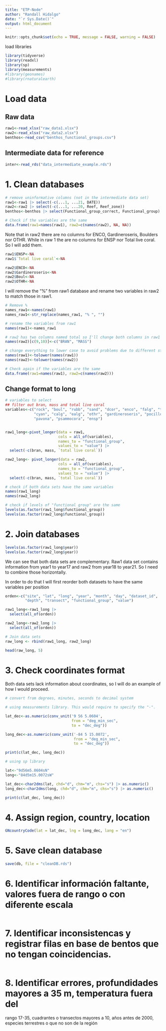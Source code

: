 ```yaml
---
title: "ETP-Node"
author: "Randall Hidalgo"
date: "`r Sys.Date()`"
output: html_document
---
```


```r
knitr::opts_chunk$set(echo = TRUE, message = FALSE, warning = FALSE)
```

load libraries

```r
library(tidyverse)
library(readxl)
library(sp)
library(measurements)
#library(geonames)
#library(rnaturalearth)
```

# Load data

## Raw data

```r
raw1<-read_xlsx("raw_data1.xlsx")
raw2<-read_xlsx("raw_data2.xlsx")
benthos<-read_csv("benthos_functional_groups.csv")
```

## Intermediate data for reference

```r
inter<-read_rds("data_intermediate_example.rds")
```

# 1. Clean databases

```r
# remove uninformative columns (not in the intermediate data set)
raw1<-raw1 |> select(-c(...1, ...21, DATE))
raw2<-raw2 |> select(-c(...1, ...20, Reef, Reef_zone))
benthos<-benthos |> select(Functional_group_correct, Functional_group)

# Check if the variables are the same
data.frame(raw1=names(raw1), raw2=c(names(raw2), NA, NA))
```

Note that in raw2 there are no columns for ENCO, Gardineroseris, Boulders nor OTHR. While in raw 1 the are no columns for ENSP nor Total live coral. So I will add them.

```r
raw1$ENSP<-NA
raw1$`Total live coral`<-NA

raw2$ENCO<-NA
raw2$Gardineroseris<-NA
raw2$Boul<-NA
raw2$OTHR<-NA
```

I will remove the "% " from raw1 database and rename two variables in raw2 to match those in raw1.

```r
# Remove %
names_raw1<-names(raw1)
names_raw1<-str_replace(names_raw1, "% ", "")

# rename the variables from raw1
names(raw1)<-names_raw1

# raw2 has two columns named total so I'll change both columns in raw1 to match that. I could remove them from raw1 instead but I will do that later.
names(raw2)[c(9,10)]<-c("BRAN", "MASS")

# change everything to lower case to avoid problems due to different string formats
names(raw1)<-tolower(names(raw1))
names(raw2)<-tolower(names(raw2))

# Check again if the variables are the same
data.frame(raw1=names(raw1), raw2=c(names(raw2)))

```

## Change format to long

```r
# variables to select
## filter out bran, mass and total live coral
variables<-c("rock", "boul", "rubb", "sand", "dcor", "enco", "falg", "talg", 
             "cyan", "calg", "ealg", "othr", "gardineroseris", "pocillopora", 
             "pavona", "psammocora", "ensp")


raw1_long<-pivot_longer(data = raw1,
                        cols = all_of(variables),
                        names_to = "functional_group",
                        values_to = "value") |> 
  select(-c(bran, mass, `total live coral`))

raw2_long<- pivot_longer(data = raw2,
                        cols = all_of(variables),
                        names_to = "functional_group",
                        values_to = "value") |> 
  select(-c(bran, mass, `total live coral`))

# check if both data sets have the same variables
names(raw1_long)
names(raw2_long)

# check if levels of "functional group" are the same
levels(as.factor(raw1_long$functional_group))
levels(as.factor(raw2_long$functional_group))
```

# 2. Join databases

```r
levels(as.factor(raw1_long$year))
levels(as.factor(raw2_long$year))
```

We can see that both data sets are complementary. Raw1 data set contains information from year1 to year17 and raw2 from year18 to year21. So I need to combine those horizontally.

In order to do that I will first reorder both datasets to have the same variables per position
```r
orden<-c("site", "lat", "long", "year", "month", "day", "dataset_id", 
         "depth", "transect", "functional_group", "value")

raw1_long<-raw1_long |> 
  select(all_of(orden))

raw2_long<-raw2_long |> 
  select(all_of(orden))

# Join data sets
raw_long <- rbind(raw1_long, raw2_long)

head(raw_long, 5)
```

# 3. Check coordinates format

Both data sets lack information about coordinates, so I will do an example of how I would proceed.

```r
# convert from degrees, minutes, seconds to decimal system

# using measurements library. This would require to specify the "-".

lat_dec<-as.numeric(conv_unit('9 56 5.0604', 
                              from = "deg_min_sec", 
                              to = "dec_deg"))

long_dec<-as.numeric(conv_unit('-84 5 15.0072', 
                               from = "deg_min_sec", 
                               to = "dec_deg"))

print(c(lat_dec, long_dec))

# using sp library

lat<-"9d56m5.0604sN"
long<-"84d5m15.0072sW"

lat_dec<-char2dms(lat, chd="d", chm="m", chs="s") |> as.numeric()
long_dec<-char2dms(long, chd="d", chm="m", chs="s") |> as.numeric()

print(c(lat_dec, long_dec))
```

# 4. Assign region, country, location

```r
GNcountryCode(lat = lat_dec, lng = long_dec, lang = "en")
```

# 5. Save clean database

```r
save(db, file = "cleanDB.rds")
```

# 6. Identificar información faltante, valores fuera de rango o con diferente escala

```r

```

# 7. Identificar inconsistencas y registrar filas en base de bentos que no tengan coincidencias.

```r

```

# 8. Identificar errores, profundidades mayores a 35 m, temperatura fuera del
rango 17-35, cuadrantes o transectos mayores a 10, años antes de 2000, especies terrestres o que no son de la región

```r

```







